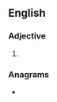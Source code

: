 ==English==

===Adjective===
{{head|en|adjective comparative form}}

# {{en-comparative of|acrid}}

===Anagrams===
* {{l|en|carried}}